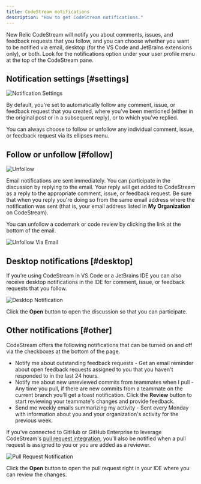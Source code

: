 ```yaml
---
title: CodeStream notifications
description: "How to get CodeStream notifications."
---
```


New Relic CodeStream will notify you about comments, issues, and feedback requests that you
follow, and you can choose whether you want to be notified via email, desktop
(for the VS Code and JetBrains extensions only), or both. Look for the notifications option under your user profile menu at the top of the CodeStream pane.

## Notification settings [#settings]

![Notification Settings](/images/NotificationSettings4.png)

By default, you're set to automatically follow any comment, issue, or feedback
request that you created, where you’ve been mentioned (either in the original
post or in a subsequent reply), or to which you’ve replied. 

You can always choose to follow or unfollow any individual comment, issue, or
feedback request via its ellipses menu.

## Follow or unfollow [#follow]

![Unfollow](/images/CodemarkMenu-Unfollow.png)

Email notifications are sent immediately. You can participate in the discussion
by replying to the email. Your reply will get added to CodeStream as a 
reply to the appropriate comment, issue, or feedback request. Be sure that when
you reply you're doing so from the same email address where the notification
was sent (that is, your email address listed in **My Organization** on CodeStream). 

You can unfollow a codemark or code review by clicking the link at the bottom of the email.

![Unfollow Via Email](/images/UnfollowViaEmail.png)

## Desktop notifications [#desktop]

If you’re using CodeStream in VS Code or a JetBrains IDE you can also receive
desktop notifications in the IDE for comment, issue, or feedback requests that you
follow.

![Desktop Notification](/images/DesktopNotification2.png)

Click the **Open** button to open the discussion so that you can
participate.

## Other notifications [#other]

CodeStream offers the following notifications that can be turned on and off via the checkboxes at the bottom of the page.

* Notify me about outstanding feedback requests - Get an
email reminder about open feedback requests assigned to you that you haven't
responded to in the last 24 hours.
* Notify me about new unreviewed commits from teammates when I pull - Any time you pull, if there are new commits from a teammate on the current branch you'll get a toast notification. Click the **Review** button to start reviewing your teammate's changes and provide feedback.
* Send me weekly emails summarizing my activity - Sent every Monday with information about you and your organization's activity for the previous week.

If you've connected to GitHub or GitHub Enterprise to leverage CodeStream's [pull request integration](/docs/codestream/how-use-codestream/pull-requests), you'll also be notified when a pull request is assigned to you or you are added as a reviewer.

![Pull Request Notification](/images/PullRequestNotification.png)

Click the **Open** button to open the pull request right in your IDE where you can review the changes.
